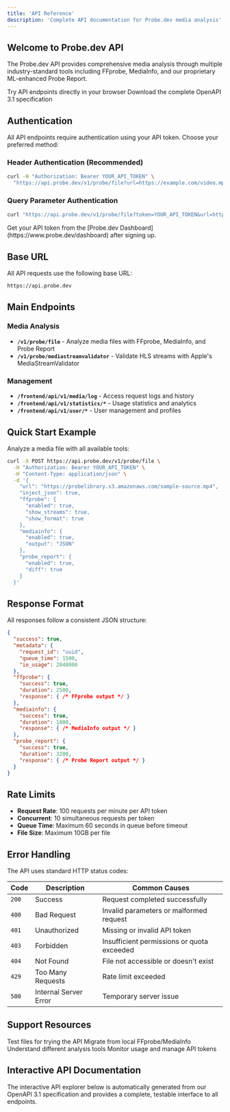 ```yaml
---
title: 'API Reference'
description: 'Complete API documentation for Probe.dev media analysis'
---
```


## Welcome to Probe.dev API

The Probe.dev API provides comprehensive media analysis through multiple industry-standard tools including FFprobe, MediaInfo, and our proprietary ML-enhanced Probe Report.

<CardGroup cols={2}>
  <Card
    title="Interactive API Explorer"
    icon="play"
    href="#interactive-api"
  >
    Try API endpoints directly in your browser
  </Card>
  <Card
    title="OpenAPI Specification"
    icon="code"
    href="/api-reference/openapi.json"
  >
    Download the complete OpenAPI 3.1 specification
  </Card>
</CardGroup>

## Authentication

All API endpoints require authentication using your API token. Choose your preferred method:

### Header Authentication (Recommended)
```bash
curl -H "Authorization: Bearer YOUR_API_TOKEN" \
  "https://api.probe.dev/v1/probe/file?url=https://example.com/video.mp4"
```

### Query Parameter Authentication
```bash
curl "https://api.probe.dev/v1/probe/file?token=YOUR_API_TOKEN&url=https://example.com/video.mp4"
```

<Note>
Get your API token from the [Probe.dev Dashboard](https://www.probe.dev/dashboard) after signing up.
</Note>

## Base URL

All API requests use the following base URL:

```
https://api.probe.dev
```

## Main Endpoints

### Media Analysis
- **`/v1/probe/file`** - Analyze media files with FFprobe, MediaInfo, and Probe Report
- **`/v1/probe/mediastreamvalidator`** - Validate HLS streams with Apple's MediaStreamValidator

### Management
- **`/frontend/api/v1/media/log`** - Access request logs and history
- **`/frontend/api/v1/statistics/*`** - Usage statistics and analytics
- **`/frontend/api/v1/user/*`** - User management and profiles

## Quick Start Example

Analyze a media file with all available tools:

```bash
curl -X POST https://api.probe.dev/v1/probe/file \
  -H "Authorization: Bearer YOUR_API_TOKEN" \
  -H "Content-Type: application/json" \
  -d '{
    "url": "https://probelibrary.s3.amazonaws.com/sample-source.mp4",
    "inject_json": true,
    "ffprobe": {
      "enabled": true,
      "show_streams": true,
      "show_format": true
    },
    "mediainfo": {
      "enabled": true,
      "output": "JSON"
    },
    "probe_report": {
      "enabled": true,
      "diff": true
    }
  }'
```

## Response Format

All responses follow a consistent JSON structure:

```json
{
  "success": true,
  "metadata": {
    "request_id": "uuid",
    "queue_time": 1500,
    "io_usage": 2048000
  },
  "ffprobe": {
    "success": true,
    "duration": 2500,
    "response": { /* FFprobe output */ }
  },
  "mediainfo": {
    "success": true,
    "duration": 1800,
    "response": { /* MediaInfo output */ }
  },
  "probe_report": {
    "success": true,
    "duration": 3200,
    "response": { /* Probe Report output */ }
  }
}
```

## Rate Limits

- **Request Rate**: 100 requests per minute per API token
- **Concurrent**: 10 simultaneous requests per token
- **Queue Time**: Maximum 60 seconds in queue before timeout
- **File Size**: Maximum 10GB per file

## Error Handling

The API uses standard HTTP status codes:

| **Code** | **Description** | **Common Causes** |
|----------|-----------------|-------------------|
| `200` | Success | Request completed successfully |
| `400` | Bad Request | Invalid parameters or malformed request |
| `401` | Unauthorized | Missing or invalid API token |
| `403` | Forbidden | Insufficient permissions or quota exceeded |
| `404` | Not Found | File not accessible or doesn't exist |
| `429` | Too Many Requests | Rate limit exceeded |
| `500` | Internal Server Error | Temporary server issue |

## Support Resources

<CardGroup cols={2}>
  <Card
    title="Sample Media Library"
    icon="video"
    href="/reference/sample-media-library"
  >
    Test files for trying the API
  </Card>
  <Card
    title="Migration Guide"
    icon="arrows-turn-right"
    href="/guides/migration-guide"
  >
    Migrate from local FFprobe/MediaInfo
  </Card>
  <Card
    title="Report Types Guide"
    icon="chart-bar"
    href="/guides/report-types"
  >
    Understand different analysis tools
  </Card>
  <Card
    title="Dashboard"
    icon="gauge"
    href="https://www.probe.dev/dashboard"
  >
    Monitor usage and manage API tokens
  </Card>
</CardGroup>

## Interactive API Documentation

<Note>
The interactive API explorer below is automatically generated from our OpenAPI 3.1 specification and provides a complete, testable interface to all endpoints.
</Note>
